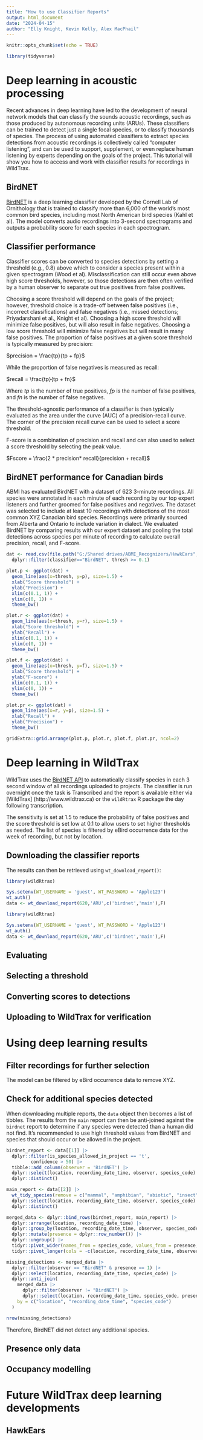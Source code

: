 ```yaml
---
title: "How to use Classifier Reports"
output: html_document
date: "2024-04-15"
author: "Elly Knight, Kevin Kelly, Alex MacPhail"
---
```


```r
knitr::opts_chunk$set(echo = TRUE)

library(tidyverse)
```

# Deep learning in acoustic processing

Recent advances in deep learning have led to the development of neural network models that can classify the sounds acoustic recordings, such as those produced by autonomous recording units (ARUs). These classifiers can be trained to detect just a single focal species, or to classify thousands of species. The process of using automated classifiers to extract species detections from acoustic recordings is collectively called "computer listening", and can be used to support, supplement, or even replace human listening by experts depending on the goals of the project. This tutorial will show you how to access and work with classifier results for recordings in WildTrax.

## BirdNET
[BirdNET](https://birdnet.cornell.edu/) is a deep learning classifier developed by the Cornell Lab of Ornithology that is trained to classify more than 6,000 of the world's most common bird species, including most North American bird species (Kahl et al). The model converts audio recordings into 3-second spectrograms and outputs a probability score for each species in each spectrogram.

## Classifier performance
Classifier scores can be converted to species detections by setting a threshold (e.g., 0.8) above which to consider a species present within a given spectrogram (Wood et al). Misclassification can still occur even above high score thresholds, however, so those detections are then often verified by a human observer to separate out true positives from false positives.

Choosing a score threshold will depend on the goals of the project; however, threshold choice is a trade-off between false positives (i.e., incorrect classifications) and false negatives (i.e., missed detections; Priyadarshani et al., Knight et al). Choosing a high score threshold will minimize false positives, but will also result in false negatives. Choosing a low score threshold will minimize false negatives but will result in many false positives. The proportion of false positives at a given score threshold is typically measured by precision:

$precision = \frac{tp}{tp + fp}$

While the proportion of false negatives is measured as recall:

$recall = \frac{tp}{tp + fn}$

Where *tp* is the number of true positives, *fp* is the number of false positives, and *fn* is the number of false negatives.

The threshold-agnostic performance of a classifier is then typically evaluated as the area under the curve (AUC) of a precision-recall curve. The corner of the precision recall curve can be used to select a score threshold.

F-score is a combination of precision and recall and can also used to select a score threshold by selecting the peak value.

$Fscore = \frac{2 * precision* recall}{precision + recall}$



## BirdNET performance for Canadian birds

ABMI has evaluated BirdNET with a dataset of 623 3-minute recordings. All species were annotated in each minute of each recording by our top expert listeners and further groomed for false positives and negatives. The dataset was selected to include at least 10 recordings with detections of the most common XYZ Canadian bird species. Recordings were primarily sourced from Alberta and Ontario to include variation in dialect. We evaluated BirdNET by comparing results with our expert dataset and pooling the total detections across species per minute of recording to calculate overall precision, recall, and F-score.



```r

dat <- read.csv(file.path("G:/Shared drives/ABMI_Recognizers/HawkEars", "Results", "ExpertData", "ExpertData_PR_Total.csv")) |> 
  dplyr::filter(classifier=="BirdNET", thresh >= 0.1)

plot.p <- ggplot(dat) +
  geom_line(aes(x=thresh, y=p), size=1.5) +
  xlab("Score threshold") +
  ylab("Precision") +
  xlim(c(0.1, 1)) +
  ylim(c(0, 1)) +
  theme_bw()

plot.r <- ggplot(dat) +
  geom_line(aes(x=thresh, y=r), size=1.5) +
  xlab("Score threshold") +
  ylab("Recall") +
  xlim(c(0.1, 1)) +
  ylim(c(0, 1)) +
  theme_bw()

plot.f <- ggplot(dat) +
  geom_line(aes(x=thresh, y=f), size=1.5) +
  xlab("Score threshold") +
  ylab("F-score") +
  xlim(c(0.1, 1)) +
  ylim(c(0, 1)) +
  theme_bw()

plot.pr <- ggplot(dat) +
  geom_line(aes(x=r, y=p), size=1.5) +
  xlab("Recall") +
  ylab("Precision") +
  theme_bw()

gridExtra::grid.arrange(plot.p, plot.r, plot.f, plot.pr, ncol=2)


```


# Deep learning in WildTrax

WildTrax uses the [BirdNET API](https://github.com/kahst/BirdNET-Analyzer) to automatically classify species in each 3 second window of all recordings uploaded to projects. The classifier is run overnight once the task is Transcribed and the report is available either via [WildTrax] (http://www.wildtrax.ca) or the `wildRtrax` R package the day following transcription.

The sensitivity is set at 1.5 to reduce the probability of false positives and the score threshold is set low at 0.1 to allow users to set higher thresholds as needed. The list of species is filtered by eBird occurrence data for the week of recording, but not by location.

## Downloading the classifier reports
The results can then be retrieved using `wt_download_report()`:

```r
library(wildRtrax)

Sys.setenv(WT_USERNAME = 'guest', WT_PASSWORD = 'Apple123')
wt_auth()
data <- wt_download_report(620,'ARU',c('birdnet','main'),F)

```
```r
library(wildRtrax)

Sys.setenv(WT_USERNAME = 'guest', WT_PASSWORD = 'Apple123')
wt_auth()
data <- wt_download_report(620,'ARU',c('birdnet','main'),F)

```

## Evaluating

## Selecting a threshold

## Converting scores to detections

## Uploading to WildTrax for verification

# Using deep learning results

## Filter recordings for further selection

The model can be filtered by eBird occurrence data to remove XYZ.

## Check for additional species detected

When downloading multiple reports, the `data` object then becomes a list of tibbles. The results from the `main` report can then be anti-joined against the `birdnet` report to determine if any species were detected than a human did not find. It's recommended to use high threshold values from BirdNET and species that should occur or be allowed in the project.

```r

birdnet_report <- data[[1]] |>
  dplyr::filter(is_species_allowed_in_project == 't',
         confidence > 50) |>
  tibble::add_column(observer = 'BirdNET') |>
  dplyr::select(location, recording_date_time, observer, species_code) |>
  dplyr::distinct()

main_report <- data[[2]] |>
  wt_tidy_species(remove = c("mammal", "amphibian", "abiotic", "insect"), zerofill = F) |>
  dplyr::select(location, recording_date_time, observer, species_code) |>
  dplyr::distinct()

merged_data <- dplyr::bind_rows(birdnet_report, main_report) |>
  dplyr::arrange(location, recording_date_time) |>
  dplyr::group_by(location, recording_date_time, observer, species_code) |>
  dplyr::mutate(presence = dplyr::row_number()) |>
  dplyr::ungroup() |>
  tidyr::pivot_wider(names_from = species_code, values_from = presence, values_fill = 0) |>
  tidyr::pivot_longer(cols = -c(location, recording_date_time, observer), names_to = "species_code", values_to = "presence")

missing_detections <- merged_data |>
  dplyr::filter(observer == "BirdNET" & presence == 1) |>
  dplyr::select(location, recording_date_time, species_code) |>
  dplyr::anti_join(
    merged_data |>
      dplyr::filter(observer != "BirdNET") |>
      dplyr::select(location, recording_date_time, species_code, presence),
    by = c("location", "recording_date_time", "species_code")
  )

nrow(missing_detections)

```

Therefore, BirdNET did not detect any additional species.

## Presence only data

## Occupancy modelling

# Future WildTrax deep learning developments


## HawkEars

